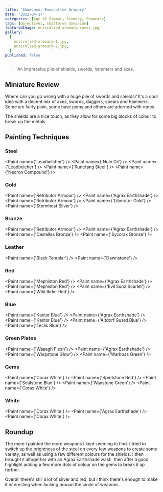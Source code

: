 ```yaml
---
title: 'Showcase: Enscrolled Armoury'
date: '2022-04-17'
categories: [Age of Sigmar, Scenery, Showcase]
tags: [objectives, shattered dominion]
featuredImage: enscrolled-armoury-cover.jpg
gallery:
  [
    enscrolled-armoury-1.jpg,
    enscrolled-armoury-2.jpg,
  ]
published: false
---
```


> An impressive pile of shields, swords, hammers and axes.

## Miniature Review

Where can you go wrong with a huge pile of swords and shields? It's a cool idea with a decent mix of axes, swords,
daggers, spears and hammers. Some are fairly plain, some have gems and others are adorned  with runes.

The shields are a nice touch, as they allow for some big blocks of colour to break up the metals.


## Painting Techniques

### Steel
<Paint name={'Leadbelcher'} />
<Paint name={'Nuln Oil'} />
<Paint name={'Leadbelcher'} />
<Paint name={'Runefang Steel'} />
<Paint name={'Necron Compound'} />

### Gold
<Paint name={'Retributor Armour'} />
<Paint name={'Agrax Earthshade'} />
<Paint name={'Retributor Armour'} />
<Paint name={'Liberator Gold'} />
<Paint name={'Stormhost Silver'} />

### Bronze
<Paint name={'Retributor Armour'} />
<Paint name={'Agrax Earthshade'} />
<Paint name={'Castellax Bronze'} />
<Paint name={'Sycorax Bronze'} />

### Leather
<Paint name={'Black Templar'} />
<Paint name={'Dawnstone'} />

### Red
<Paint name={'Mephiston Red'} />
<Paint name={'Agrax Earthshade'} />
<Paint name={'Mephiston Red'} />
<Paint name={'Evil Sunz Scarlet'} />
<Paint name={'Wild Rider Red'} />

### Blue
<Paint name={'Kantor Blue'} />
<Paint name={'Agrax Earthshade'} />
<Paint name={'Kantor Blue'} />
<Paint name={'Altdorf Guard Blue'} />
<Paint name={'Teclis Blue'} />

### Green Plates
<Paint name={'Waaagh Flesh'} />
<Paint name={'Agrax Earthshade'} />
<Paint name={'Warpstone Glow'} />
<Paint name={'Warboss Green'} />

### Gems
<Paint name={'Corax White'} />
<Paint name={'Spiritstone Red'} />
<Paint name={'Soulstone Blue'} />
<Paint name={'Waystone Green'} />
<Paint name={'Corax White'} />

### White
<Paint name={'Corax White'} />
<Paint name={'Agrax Earthshade'} />
<Paint name={'Corax White'} />

## Roundup

The more I painted the more weapons I kept seeming to find. I tried to switch up the brightness of the steel on every
few weapons to create some variety, as well as using a few different colours for the shields. I then brought
it altogether with an Agrax Earthshade wash, then after a good highlight adding a few more dots of colour on the gems
to break it up further.

Overall there's still a lot of silver and red, but I think there's enough to make it interesting when looking around
the circle of weapons.
